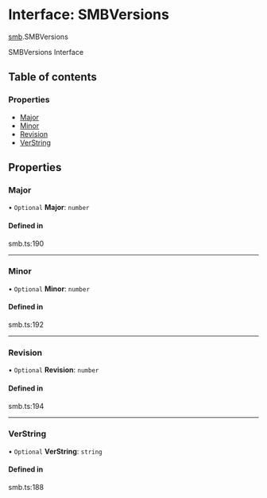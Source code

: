 # Interface: SMBVersions

[smb](/templates/protocols/javascript/modules/smb).SMBVersions

SMBVersions Interface

## Table of contents

### Properties

- [Major](/templates/protocols/javascript/modules/smb.SMBVersions#major)
- [Minor](/templates/protocols/javascript/modules/smb.SMBVersions#minor)
- [Revision](/templates/protocols/javascript/modules/smb.SMBVersions#revision)
- [VerString](/templates/protocols/javascript/modules/smb.SMBVersions#verstring)

## Properties

### Major

• `Optional` **Major**: `number`

#### Defined in

smb.ts:190

___

### Minor

• `Optional` **Minor**: `number`

#### Defined in

smb.ts:192

___

### Revision

• `Optional` **Revision**: `number`

#### Defined in

smb.ts:194

___

### VerString

• `Optional` **VerString**: `string`

#### Defined in

smb.ts:188
